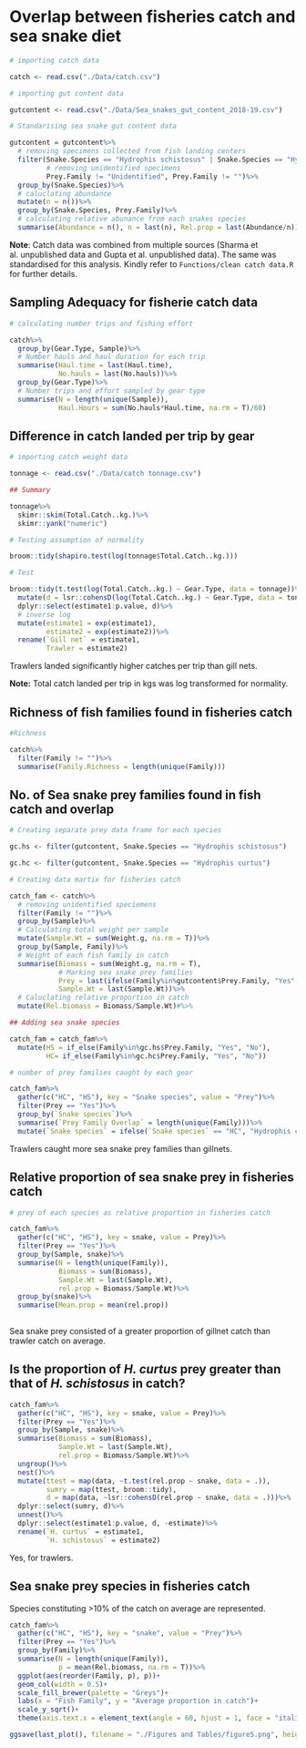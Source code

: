 # Overlap between fisheries catch and sea snake diet

```r
# importing catch data

catch <- read.csv("./Data/catch.csv")

# importing gut content data

gutcontent <- read.csv("./Data/Sea_snakes_gut_content_2018-19.csv")

# Standarising sea snake gut content data

gutcontent = gutcontent%>%
  # removing specimens collected from fish landing centers
  filter(Snake.Species == "Hydrophis schistosus" | Snake.Species == "Hydrophis curtus",
         # removing unidentified specimens
         Prey.Family != "Unidentified", Prey.Family != "")%>%
  group_by(Snake.Species)%>%
  # caluclating abundance
  mutate(n = n())%>%
  group_by(Snake.Species, Prey.Family)%>%
  # calculating relative abunance from each snakes species
  summarise(Abundance = n(), n = last(n), Rel.prop = last(Abundance/n))
```

**Note**: Catch data was combined from multiple sources (Sharma et al. unpublished data and Gupta et al. unpublished data). The same was standardised for this analysis. Kindly refer to `Functions/clean catch data.R` for further details.

## Sampling Adequacy for fisherie catch data

```r
# calculating number trips and fishing effort

catch%>%
  group_by(Gear.Type, Sample)%>%
  # Number hauls and haul duration for each trip
  summarise(Haul.time = last(Haul.time),
            No.hauls = last(No.hauls))%>%
  group_by(Gear.Type)%>%
  # Number trips and effort sampled by gear type
  summarise(N = length(unique(Sample)),
            Haul.Hours = sum(No.hauls*Haul.time, na.rm = T)/60)

```

## Difference in catch landed per trip by gear

```r

# importing catch weight data

tonnage <- read.csv("./Data/catch tonnage.csv")

## Summary

tonnage%>%
  skimr::skim(Total.Catch..kg.)%>%
  skimr::yank("numeric")

# Testing assumption of normality

broom::tidy(shapiro.test(log(tonnage$Total.Catch..kg.)))

# Test

broom::tidy(t.test(log(Total.Catch..kg.) ~ Gear.Type, data = tonnage))%>%
  mutate(d = lsr::cohensD(log(Total.Catch..kg.) ~ Gear.Type, data = tonnage))%>%# effect size
  dplyr::select(estimate1:p.value, d)%>%
  # inverse log
  mutate(estimate1 = exp(estimate1),
         estimate2 = exp(estimate2))%>%
  rename(`Gill net` = estimate1,
         Trawler = estimate2)

```

Trawlers landed significantly higher catches per trip than gill nets.

**Note:** Total catch landed per trip in kgs was log transformed for normality.

## Richness of fish families found in fisheries catch

```r

#Richness

catch%>%
  filter(Family != "")%>%
  summarise(Family.Richness = length(unique(Family)))

```

## No. of Sea snake prey families found in fish catch and overlap

```r

# Creating separate prey data frame for each species

gc.hs <- filter(gutcontent, Snake.Species == "Hydrophis schistosus")

gc.hc <- filter(gutcontent, Snake.Species == "Hydrophis curtus")

# Creating data martix for fisheries catch

catch_fam <- catch%>%
  # removing unidentified speciemens
  filter(Family != "")%>%
  group_by(Sample)%>%
  # Calculating total weight per sample
  mutate(Sample.Wt = sum(Weight.g, na.rm = T))%>%
  group_by(Sample, Family)%>%
  # Weight of each fish family in catch
  summarise(Biomass = sum(Weight.g, na.rm = T),
            # Marking sea snake prey families
            Prey = last(ifelse(Family%in%gutcontent$Prey.Family, "Yes", "No")),
            Sample.Wt = last(Sample.Wt))%>%
  # Caluclating relative proportion in catch
  mutate(Rel.biomass = Biomass/Sample.Wt)#%>%

## Adding sea snake species

catch_fam = catch_fam%>%
  mutate(HS = if_else(Family%in%gc.hs$Prey.Family, "Yes", "No"),
         HC= if_else(Family%in%gc.hc$Prey.Family, "Yes", "No"))

# number of prey families caught by each gear

catch_fam%>%
  gather(c("HC", "HS"), key = "Snake species", value = "Prey")%>%
  filter(Prey == "Yes")%>%
  group_by(`Snake species`)%>%
  summarise(`Prey Family Overlap` = length(unique(Family)))%>%
  mutate(`Snake species` = ifelse(`Snake species` == "HC", "Hydrophis curtus", "Hydrophis schistosus"))

```

Trawlers caught more sea snake prey families than gillnets.

## Relative proportion of sea snake prey in fisheries catch

```r
# prey of each species as relative proportion in fisheries catch

catch_fam%>%
  gather(c("HC", "HS"), key = snake, value = Prey)%>%
  filter(Prey == "Yes")%>%
  group_by(Sample, snake)%>%
  summarise(N = length(unique(Family)),
            Biomass = sum(Biomass),
            Sample.Wt = last(Sample.Wt),
            rel.prop = Biomass/Sample.Wt)%>%
  group_by(snake)%>%
  summarise(Mean.prop = mean(rel.prop))
  
```

Sea snake prey consisted of a greater proportion of gillnet catch than trawler catch on average.

## Is the proportion of _H. curtus_ prey greater than that of _H. schistosus_ in catch?

```r

catch_fam%>%
  gather(c("HC", "HS"), key = snake, value = Prey)%>%
  filter(Prey == "Yes")%>%
  group_by(Sample, snake)%>%
  summarise(Biomass = sum(Biomass),
            Sample.Wt = last(Sample.Wt),
            rel.prop = Biomass/Sample.Wt)%>%
  ungroup()%>%
  nest()%>%
  mutate(ttest = map(data, ~t.test(rel.prop ~ snake, data = .)),
         sumry = map(ttest, broom::tidy),
         d = map(data, ~lsr::cohensD(rel.prop ~ snake, data = .)))%>%
  dplyr::select(sumry, d)%>%
  unnest()%>%
  dplyr::select(estimate1:p.value, d, -estimate)%>%
  rename(`H. curtus` = estimate1,
         `H. schistosus` = estimate2)

```

Yes, for trawlers.


## Sea snake prey species in fisheries catch

Species constituting >10% of the catch on average are represented.

```r

catch_fam%>%
  gather(c("HC", "HS"), key = "snake", value = "Prey")%>%
  filter(Prey == "Yes")%>%
  group_by(Family)%>%
  summarise(N = length(unique(Family)), 
            p = mean(Rel.biomass, na.rm = T))%>%
  ggplot(aes(reorder(Family, p), p))+
  geom_col(width = 0.5)+
  scale_fill_brewer(palette = "Greys")+
  labs(x = "Fish Family", y = "Average proportion in catch")+
  scale_y_sqrt()+
  theme(axis.text.x = element_text(angle = 60, hjust = 1, face = "italic"))

ggsave(last_plot(), filename = "./Figures and Tables/figure5.png", height = 8, width = 8)
```

